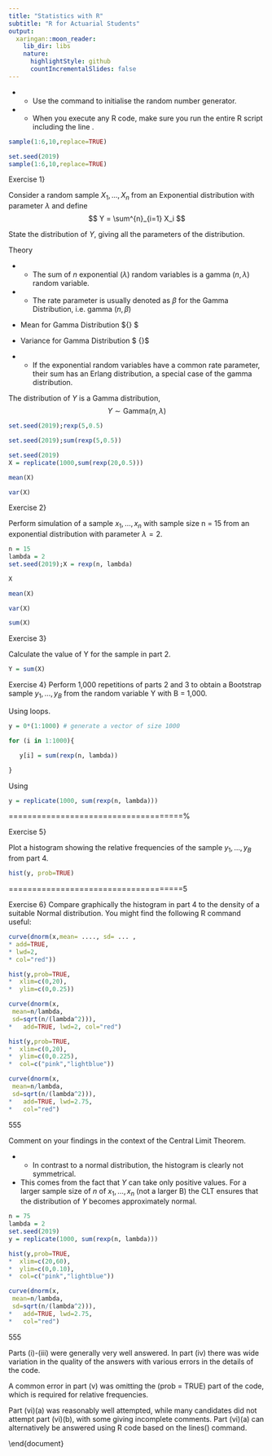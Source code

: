 ```yaml
---
title: "Statistics with R"
subtitle: "R for Actuarial Students"
output:
  xaringan::moon_reader:
    lib_dir: libs
    nature:
      highlightStyle: github
      countIncrementalSlides: false
---
```




* *  Use the command \texttt{set.seed(2019)} to initialise the random number generator.

* *  When you execute any R code, make sure you run the entire R script including the line \texttt{set.seed(2019)} .
```r
sample(1:6,10,replace=TRUE)

set.seed(2019)
sample(1:6,10,replace=TRUE)
```

\begin{center}
\includegraphics[scale=0.5]{00-C1/images/00-C1-Q3-Setseed.png}* 
\end{center}




Exercise 1}

Consider a random sample $X_1 , \ldots , X_n$ from an Exponential distribution with parameter $\lambda$ and define 
$$ Y = \sum^{n}_{i=1} X_i $$

State the distribution of $Y$, giving all the parameters of the distribution.




\large 
Theory

* *  The sum of $n$ exponential ($\lambda$) random variables is a gamma ($n, \lambda$) random variable.
* *  The rate parameter is usually denoted as $\beta$ for the Gamma Distribution, i.e. gamma ($n, \beta$) 

 *  Mean for Gamma Distribution	 ${\displaystyle {\frac {\alpha }{\beta }}} $

*  Variance	for Gamma Distribution $ {\displaystyle {\frac {\alpha }{\beta ^{2}}}}$

* *  If the exponential random variables have a common rate parameter, their sum has an Erlang distribution, a special case of the gamma distribution.


The distribution of $Y$ is a Gamma distribution,
$$Y \sim \mbox{Gamma}(n, \lambda)$$




```r
set.seed(2019);rexp(5,0.5)

set.seed(2019);sum(rexp(5,0.5))

set.seed(2019)
X = replicate(1000,sum(rexp(20,0.5)))

mean(X)

var(X)

```



\includegraphics[scale=0.5]{00-C1/images/00-C1-Q3-2.png}

Exercise 2}

Perform simulation of a sample $x_1 , ..., x_n$ with sample size n = 15 from an
exponential distribution with parameter $\lambda = 2$.


```r
n = 15
lambda = 2
set.seed(2019);X = rexp(n, lambda)

X 

mean(X)

var(X)

sum(X) 


```







Exercise 3}

Calculate the value of Y for the sample in part 2.

```r
Y = sum(X)
```




Exercise 4}
Perform 1,000 repetitions of parts 2 and 3 to obtain a Bootstrap sample
$y_1 , ..., y_B$ from the random variable Y with B = 1,000.


Using \texttt{for} loops.
```r
y = 0*(1:1000) # generate a vector of size 1000

for (i in 1:1000){

   y[i] = sum(rexp(n, lambda))

} 
```

Using \texttt{replicate()}
```r

y = replicate(1000, sum(rexp(n, lambda)))

```
=====================================%

Exercise  5}

Plot a histogram showing the relative frequencies of the sample $y_1 , ..., y_B$  from
part 4.

```r
hist(y, prob=TRUE) 
```


\includegraphics[scale=0.55]{00-C1/images/00-C1-Q3-Hist.png}
=====================================5


Exercise 6}
Compare graphically the histogram in part 4 to the density of a
suitable Normal distribution. You might find the following R command
useful:

```r
curve(dnorm(x,mean= ...., sd= ... , 
* add=TRUE, 
* lwd=2,
* col="red"))
```


```r
hist(y,prob=TRUE,
*  xlim=c(0,20),
*  ylim=c(0,0.25))

curve(dnorm(x,
 mean=n/lambda,
 sd=sqrt(n/(lambda^2))), 
*   add=TRUE, lwd=2, col="red")

```

\includegraphics[scale=0.6]{00-C1/images/00-C1-Q3-Curve.png}



```r
hist(y,prob=TRUE,
*  xlim=c(0,20),
*  ylim=c(0,0.225),
*  col=c("pink","lightblue"))

curve(dnorm(x,
 mean=n/lambda,
 sd=sqrt(n/(lambda^2))), 
*   add=TRUE, lwd=2.75, 
*   col="red")


```

\includegraphics[scale=0.6]{00-C1/images/00-C1-Q3-Curve-2.png}


555


Comment on your findings in the context of the Central
Limit Theorem.


* *  In contrast to a normal distribution, the histogram is clearly not symmetrical.

*  This comes from the fact that $Y$ can take only positive values.
For a larger sample size of $n$ of $x_1 , ... , x_n$ (not a larger B) the CLT ensures that the
distribution of $Y$ becomes approximately normal.



```r
n = 75
lambda = 2
set.seed(2019)
y = replicate(1000, sum(rexp(n, lambda)))

hist(y,prob=TRUE,
*  xlim=c(20,60),
*  ylim=c(0,0.10),
*  col=c("pink","lightblue"))

curve(dnorm(x,
 mean=n/lambda,
 sd=sqrt(n/(lambda^2))), 
*   add=TRUE, lwd=2.75, 
*   col="red")

```


\includegraphics[scale=0.5]{00-C1/images/00-C1-Q3-Curve-Q3.png}

555

Parts (i)-(iii) were generally very well answered. In part (iv) there was wide variation in
the quality of the answers with various errors in the details of the code. 

A common error in part (v) was omitting the (prob = TRUE) part of the code, which is required for relative frequencies. 

Part (vi)(a) was reasonably well attempted, while many candidates did not
attempt part (vi)(b), with some giving incomplete comments. Part (vi)(a) can alternatively
be answered using R code based on the lines() command.


\end{document}
